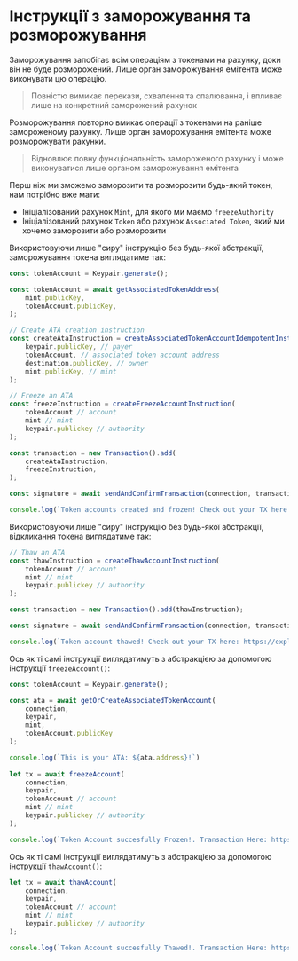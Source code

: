 
# Інструкції з заморожування та розморожування

Заморожування запобігає всім операціям з токенами на рахунку, доки він не буде розморожений. Лише орган заморожування емітента може виконувати цю операцію.

> Повністю вимикає перекази, схвалення та спалювання, і впливає лише на конкретний заморожений рахунок

Розморожування повторно вмикає операції з токенами на раніше замороженому рахунку. Лише орган заморожування емітента може розморожувати рахунки.

> Відновлює повну функціональність замороженого рахунку і може виконуватися лише органом заморожування емітента

Перш ніж ми зможемо заморозити та розморозити будь-який токен, нам потрібно вже мати:
- Ініціалізований рахунок `Mint`, для якого ми маємо `freezeAuthority`
- Ініціалізований рахунок `Token` або рахунок `Associated Token`, який ми хочемо заморозити або розморозити

<ArticleSection name="Raw Instruction" id="raw-instruction" level="h2" />

Використовуючи лише "сиру" інструкцію без будь-якої абстракції, заморожування токена виглядатиме так:

```ts
const tokenAccount = Keypair.generate();

const tokenAccount = await getAssociatedTokenAddress(
    mint.publicKey,
    tokenAccount.publicKey,
);

// Create ATA creation instruction
const createAtaInstruction = createAssociatedTokenAccountIdempotentInstruction(
    keypair.publicKey, // payer
    tokenAccount, // associated token account address
    destination.publicKey, // owner
    mint.publicKey, // mint
);

// Freeze an ATA 
const freezeInstruction = createFreezeAccountInstruction(
    tokenAccount // account
    mint // mint
    keypair.publickey // authority
);

const transaction = new Transaction().add(
    createAtaInstruction,
    freezeInstruction,
);

const signature = await sendAndConfirmTransaction(connection, transaction, [keypair]);

console.log(`Token accounts created and frozen! Check out your TX here: https://explorer.solana.com/tx/${signature}?cluster=devnet`);
```

Використовуючи лише "сиру" інструкцію без будь-якої абстракції, відкликання токена виглядатиме так:

```ts
// Thaw an ATA 
const thawInstruction = createThawAccountInstruction(
    tokenAccount // account
    mint // mint
    keypair.publickey // authority
);

const transaction = new Transaction().add(thawInstruction);

const signature = await sendAndConfirmTransaction(connection, transaction, [keypair]);

console.log(`Token account thawed! Check out your TX here: https://explorer.solana.com/tx/${signature}?cluster=devnet`);
```

<ArticleSection name="Abstracted Instruction" id="abstracted-instruction" level="h2" />

Ось як ті самі інструкції виглядатимуть з абстракцією за допомогою інструкції `freezeAccount()`:

```ts
const tokenAccount = Keypair.generate();

const ata = await getOrCreateAssociatedTokenAccount(
    connection,
    keypair,
    mint,
    tokenAccount.publicKey
);

console.log(`This is your ATA: ${ata.address}!`)
  
let tx = await freezeAccount(
    connection,
    keypair,
    tokenAccount // account
    mint // mint
    keypair.publickey // authority
);

console.log(`Token Account succesfully Frozen!. Transaction Here: https://explorer.solana.com/tx/${tx}?cluster=devnet`)
```

Ось як ті самі інструкції виглядатимуть з абстракцією за допомогою інструкції `thawAccount()`:

```ts
let tx = await thawAccount(
    connection,
    keypair,
    tokenAccount // account
    mint // mint
    keypair.publickey // authority
);

console.log(`Token Account succesfully Thawed!. Transaction Here: https://explorer.solana.com/tx/${tx}?cluster=devnet`)
```
